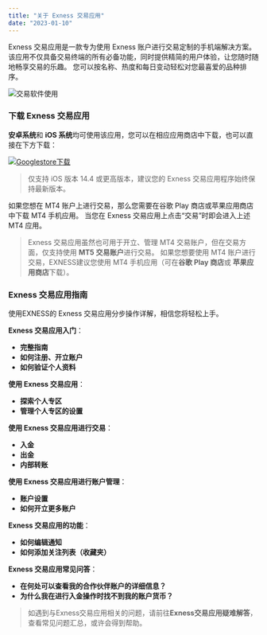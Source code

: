 ```yaml
---
title: "关于 Exness 交易应用"
date: "2023-01-10"
---
```


<Ads></Ads> 

Exness 交易应用是一款专为使用 Exness 账户进行交易定制的手机端解决方案。 该应用不仅具备交易终端的所有必备功能，同时提供精简的用户体验，让您随时随地畅享交易的乐趣。 您可以按名称、热度和每日变动轻松对您最喜爱的品种排序。

![交易软件使用](https://testingcf.jsdelivr.net/gh/jarlin8/OSS@main/exhelp/CSVP-4195-ZH.gif)

### 下载 Exness 交易应用

**安卓系统**和 **iOS 系统**均可使用该应用，您可以在相应应用商店中下载，也可以直接在下方下载：

 [![Googlestore下载](https://testingcf.jsdelivr.net/gh/jarlin8/OSS@main/exhelp/Download-on-App_Store_ZH.png)](https://play.google.com/store/apps/details?id=com.exness.android.pa&hl=en&gl=US)

> 仅支持 iOS 版本 14.4 或更高版本，建议您的 Exness 交易应用程序始终保持最新版本。

如果您想在 MT4 账户上进行交易，那么您需要在谷歌 Play 商店或苹果应用商店中下载 MT4 手机应用。 当您在 Exness 交易应用上点击“交易”时即会进入上述 MT4 应用。

> Exness 交易应用虽然也可用于开立、管理 MT4 交易账户，但在交易方面，仅支持使用 **MT5 交易账户**进行交易。 如果您想要使用 MT4 账户进行交易，EXNESS建议您使用 MT4 手机应用（可在**谷歌 Play 商店**或 **苹果应用商店**下载）。

### Exness 交易应用指南

使用EXNESS的 Exness 交易应用分步操作详解，相信您将轻松上手。

**Exness 交易应用入门**：

- **完整指南**
- **如何注册、开立账户**
- **如何验证个人资料**

**使用 Exness 交易应用**：

- **探索个人专区**
- **管理个人专区的设置**

**使用 Exness 交易应用进行交易**：

- **入金**
- **出金**
- **内部转账**

**使用 Exness 交易应用进行账户管理**：

- **账户设置**
- **如何开立更多账户**

**Exness 交易应用的功能**：

- **如何编辑通知**
- **如何添加关注列表（收藏夹）**

**Exness 交易应用常见问答**：

- **在何处可以查看我的合作伙伴账户的详细信息？**
- **为什么我在进行入金操作时找不到我的账户货币？**

> 如遇到与Exness交易应用相关的问题，请前往**Exness交易应用疑难解答**，查看常见问题汇总，或许会得到帮助。

